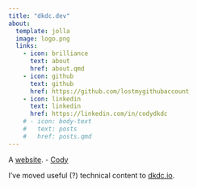 ```yaml
---
title: "dkdc.dev"
about:
  template: jolla
  image: logo.png
  links:
    - icon: brilliance
      text: about
      href: about.qmd
    - icon: github
      text: github
      href: https://github.com/lostmygithubaccount
    - icon: linkedin
      text: linkedin
      href: https://linkedin.com/in/codydkdc
    # - icon: body-text
    #   text: posts
    #   href: posts.qmd
---
```


A [website](about.qmd#website). - [Cody](about.qmd#me)

::: {.callout-important title="This is not the website you are looking for!"}
I've moved useful (?) technical content to [dkdc.io](https://dkdc.io).
:::
